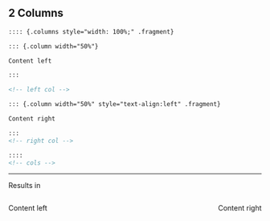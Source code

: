 ## 2 Columns 

::: {.callout-tip icon=false title="Codeblock template: 2 Columns" } 

```.markdown
:::: {.columns style="width: 100%;" .fragment}

::: {.column width="50%"}

Content left

::: 

<!-- left col -->

::: {.column width="50%" style="text-align:left" .fragment}

Content right

::: 
<!-- right col -->

:::: 
<!-- cols -->
```

---

Results in 

:::: {.columns style="width: 100%;" .fragment}

::: {.column width="50%"}

Content left

:::

::: {.column width="50%" style="text-align:right" .fragment}

Content right

:::

:::: 

<!-- DO NOT COPY AFTER HERE -->
:::
